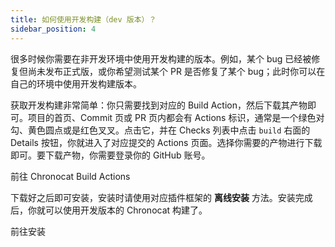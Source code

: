 ```yaml
---
title: 如何使用开发构建（dev 版本）？
sidebar_position: 4
---
```



很多时候你需要在非开发环境中使用开发构建的版本。例如，某个 bug 已经被修复但尚未发布正式版，或你希望测试某个
PR 是否修复了某个 bug；此时你可以在自己的环境中使用开发构建版本。

获取开发构建非常简单：你只需要找到对应的 Build Action，然后下载其产物即可。项目的首页、Commit
页或 PR 页内都会有 Actions 标识，通常是一个绿色对勾、黄色圆点或是红色叉叉。点击它，并在 Checks
列表中点击 `build` 右面的 Details 按钮，你就进入了对应提交的 Actions
页面。选择你需要的产物进行下载即可。要下载产物，你需要登录你的 GitHub 账号。

<Link
  className="button button--secondary button--lg"
  to="https://github.com/chrononeko/chronocat/actions/workflows/build.yml"
>
  <span>前往 Chronocat Build Actions</span>
</Link>

下载好之后即可安装，安装时请使用对应插件框架的 **离线安装**
方法。安装完成后，你就可以使用开发版本的 Chronocat 构建了。

<Link
  className="button button--secondary button--lg button--normal"
  to="/install"
>
  <span>前往安装</span>
</Link>
